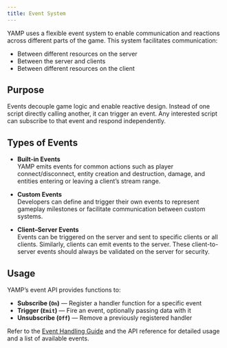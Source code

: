 ```yaml
---
title: Event System
---
```


YAMP uses a flexible event system to enable communication and reactions across different parts of the game. This system facilitates communication:

* Between different resources on the server
* Between the server and clients
* Between different resources on the client

## Purpose

Events decouple game logic and enable reactive design. Instead of one script directly calling another, it can trigger an event. Any interested script can subscribe to that event and respond independently.

## Types of Events

* **Built-in Events**  
  YAMP emits events for common actions such as player connect/disconnect, entity creation and destruction, damage, and entities entering or leaving a client’s stream range.

* **Custom Events**  
  Developers can define and trigger their own events to represent gameplay milestones or facilitate communication between custom systems.

* **Client–Server Events**  
  Events can be triggered on the server and sent to specific clients or all clients. Similarly, clients can emit events to the server. These client-to-server events should always be validated on the server for security.

## Usage

YAMP’s event API provides functions to:

* **Subscribe (`On`)** — Register a handler function for a specific event
* **Trigger (`Emit`)** — Fire an event, optionally passing data with it
* **Unsubscribe (`Off`)** — Remove a previously registered handler

Refer to the [Event Handling Guide](../../developer-guides/event-handling.md) and the API reference for detailed usage and a list of available events.
